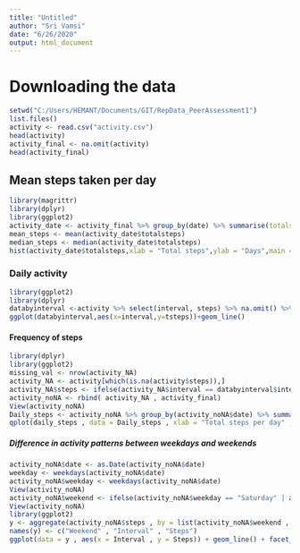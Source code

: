 ```yaml
---
title: "Untitled"
author: "Sri Vamsi"
date: "6/26/2020"
output: html_document
---
```


# Downloading the data

```r
setwd("C:/Users/HEMANT/Documents/GIT/RepData_PeerAssessment1")
list.files()
activity <- read.csv("activity.csv")
head(activity)
activity_final <- na.omit(activity)
head(activity_final)
```
## Mean steps taken per day
```r
library(magrittr)
library(dplyr)
library(ggplot2)
activity_date <- activity_final %>% group_by(date) %>% summarise(totalsteps = sum(steps))
mean_steps <- mean(activity_date$totalsteps)
median_steps <- median(activity_date$totalsteps)
hist(activity_date$totalsteps,xlab = "Total steps",ylab = "Days",main = "Total steps per day",breaks = 20)
```
### Daily activity
```r
library(ggplot2)
library(dplyr)
databyinterval <-activity %>% select(interval, steps) %>% na.omit() %>% group_by(interval) %>% summarize(tsteps= mean(steps)) 
ggplot(databyinterval,aes(x=interval,y=tsteps))+geom_line()
```
#### Frequency of steps 
```r
library(dplyr)
library(ggplot2)
missing_val <- nrow(activity_NA)
activity_NA <- activity[which(is.na(activity$steps)),]
activity_NA$steps <- ifelse(activity_NA$interval == databyinterval$interval , databyinterval$tsteps)
activity_noNA <- rbind( activity_NA , activity_final)
View(activity_noNA)
Daily_steps <- activity_noNA %>% group_by(activity_noNA$date) %>% summarise(daily_steps = sum(steps))
qplot(daily_steps , data = Daily_steps , xlab = "Total steps per day" , ylab = "Frequency" )
```
##### Difference in activity patterns between weekdays and weekends
```r
activity_noNA$date <- as.Date(activity_noNA$date)
weekday <- weekdays(activity_noNA$date)
activity_noNA$weekday <- weekdays(activity_noNA$date)
View(activity_noNA)
activity_noNA$weekend <- ifelse(activity_noNA$weekday == "Saturday" | activity_noNA$weekday == "Sunday","Weekend","Weekday")
View(activity_noNA)
library(ggplot2)
y <- aggregate(activity_noNA$steps , by = list(activity_noNA$weekend , activity_noNA$interval) , na.omit(mean))
names(y) <- c("Weekend" , "Interval" , "Steps")
ggplot(data = y , aes(x = Interval , y = Steps)) + geom_line() + facet_grid(Weekend ~ .)
```
